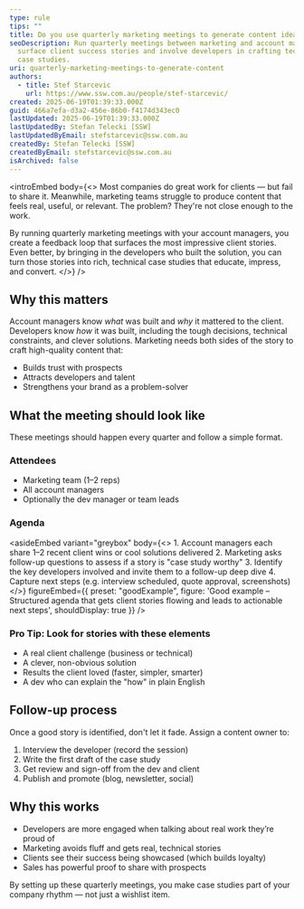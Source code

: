 ```yaml
---
type: rule
tips: ""
title: Do you use quarterly marketing meetings to generate content ideas?
seoDescription: Run quarterly meetings between marketing and account managers to
  surface client success stories and involve developers in crafting technical
  case studies.
uri: quarterly-marketing-meetings-to-generate-content
authors:
  - title: Stef Starcevic
    url: https://www.ssw.com.au/people/stef-starcevic/
created: 2025-06-19T01:39:33.000Z
guid: 466a7efa-d3a2-456e-86b0-f4174d343ec0
lastUpdated: 2025-06-19T01:39:33.000Z
lastUpdatedBy: Stefan Telecki [SSW]
lastUpdatedByEmail: stefstarcevic@ssw.com.au
createdBy: Stefan Telecki [SSW]
createdByEmail: stefstarcevic@ssw.com.au
isArchived: false
---
```


<introEmbed
  body={<>
Most companies do great work for clients — but fail to share it. Meanwhile, marketing teams struggle to produce content that feels real, useful, or relevant. The problem? They're not close enough to the work.

By running quarterly marketing meetings with your account managers, you create a feedback loop that surfaces the most impressive client stories. Even better, by bringing in the developers who built the solution, you can turn those stories into rich, technical case studies that educate, impress, and convert.
  </>}
/>
## Why this matters

Account managers know *what* was built and *why* it mattered to the client. Developers know *how* it was built, including the tough decisions, technical constraints, and clever solutions. Marketing needs both sides of the story to craft high-quality content that:

- Builds trust with prospects
- Attracts developers and talent
- Strengthens your brand as a problem-solver

## What the meeting should look like

These meetings should happen every quarter and follow a simple format.

### Attendees

- Marketing team (1–2 reps)
- All account managers
- Optionally the dev manager or team leads

### Agenda

<asideEmbed
  variant="greybox"
  body={<>
    1. Account managers each share 1–2 recent client wins or cool solutions delivered
2. Marketing asks follow-up questions to assess if a story is "case study worthy"
3. Identify the key developers involved and invite them to a follow-up deep dive
4. Capture next steps (e.g. interview scheduled, quote approval, screenshots)
  </>}
  figureEmbed={{
    preset: "goodExample",
    figure: 'Good example – Structured agenda that gets client stories flowing and leads to actionable next steps',
    shouldDisplay: true
  }}
/>

### Pro Tip: Look for stories with these elements

- A real client challenge (business or technical)
- A clever, non-obvious solution
- Results the client loved (faster, simpler, smarter)
- A dev who can explain the "how" in plain English

## Follow-up process

Once a good story is identified, don't let it fade. Assign a content owner to:

1. Interview the developer (record the session)
2. Write the first draft of the case study
3. Get review and sign-off from the dev and client
4. Publish and promote (blog, newsletter, social)

## Why this works

- Developers are more engaged when talking about real work they’re proud of
- Marketing avoids fluff and gets real, technical stories
- Clients see their success being showcased (which builds loyalty)
- Sales has powerful proof to share with prospects

By setting up these quarterly meetings, you make case studies part of your company rhythm — not just a wishlist item.
